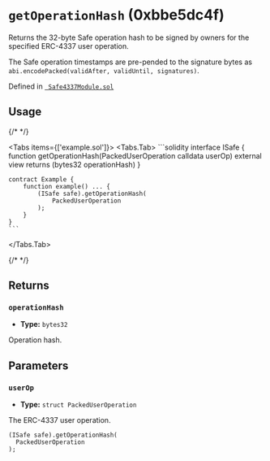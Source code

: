 



# `getOperationHash` (0xbbe5dc4f)



Returns the 32-byte Safe operation hash to be signed by owners for the specified ERC-4337 user operation.

The Safe operation timestamps are pre-pended to the signature bytes as `abi.encodePacked(validAfter, validUntil, signatures)`.




Defined in [` Safe4337Module.sol`](https://github.com/safe-global/safe-modules/tree/4337/v0.3.0-1/modules/4337/contracts/Safe4337Module.sol#L209)


## Usage

{/* <!-- vale off --> */}

<Tabs items={['example.sol']}>
  <Tabs.Tab>
    ```solidity
    interface ISafe {
        function getOperationHash(PackedUserOperation calldata userOp) external view returns (bytes32 operationHash)
    }

    contract Example {
        function example() ... {
            (ISafe safe).getOperationHash(
                PackedUserOperation
            );
        }
    }
    ```
  </Tabs.Tab>
</Tabs>

{/* <!-- vale on --> */}

## Returns

### `operationHash`

  - **Type:** `bytes32`

  Operation hash.




## Parameters

### `userOp`

  - **Type:** `struct PackedUserOperation`

  The ERC-4337 user operation.

  ```solidity focus=2
  (ISafe safe).getOperationHash(
    PackedUserOperation
  );
  ```





